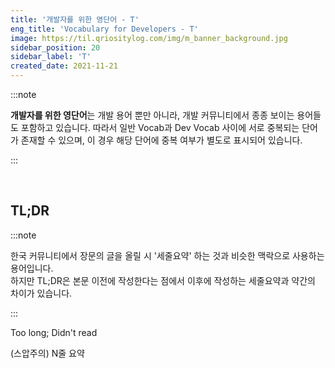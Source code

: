 ```yaml
---
title: '개발자를 위한 영단어 - T'
eng_title: 'Vocabulary for Developers - T'
image: https://til.qriositylog.com/img/m_banner_background.jpg
sidebar_position: 20
sidebar_label: 'T'
created_date: 2021-11-21
---
```


:::note

**개발자를 위한 영단어**는 개발 용어 뿐만 아니라, 개발 커뮤니티에서 종종 보이는 용어들도 포함하고 있습니다. 따라서 일반 Vocab과 Dev Vocab 사이에 서로 중복되는 단어가 존재할 수 있으며, 이 경우 해당 단어에 중복 여부가 별도로 표시되어 있습니다.

:::


<SearchBar />
<br />

## TL;DR

:::note

한국 커뮤니티에서 장문의 글을 올릴 시 '세줄요약' 하는 것과 비슷한 맥락으로 사용하는 용어입니다. <br />
하지만 TL;DR은 본문 이전에 작성한다는 점에서 이후에 작성하는 세줄요약과 약간의 차이가 있습니다.

:::

Too long; Didn't read

(스압주의) N줄 요약